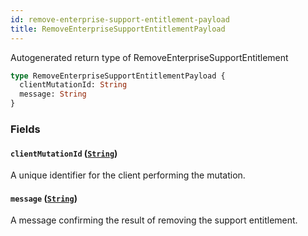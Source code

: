 ```yaml
---
id: remove-enterprise-support-entitlement-payload
title: RemoveEnterpriseSupportEntitlementPayload
---
```


Autogenerated return type of RemoveEnterpriseSupportEntitlement

```graphql
type RemoveEnterpriseSupportEntitlementPayload {
  clientMutationId: String
  message: String
}
```

### Fields

#### `clientMutationId` ([`String`](/docs/api/scalars/string))

A unique identifier for the client performing the mutation.

#### `message` ([`String`](/docs/api/scalars/string))

A message confirming the result of removing the support entitlement.
